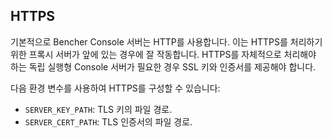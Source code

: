 ## HTTPS

기본적으로 Bencher Console 서버는 HTTP를 사용합니다. 이는 HTTPS를 처리하기 위한 프록시 서버가 앞에 있는 경우에 잘 작동합니다. HTTPS를 자체적으로 처리해야 하는 독립 실행형 Console 서버가 필요한 경우 SSL 키와 인증서를 제공해야 합니다.

다음 환경 변수를 사용하여 HTTPS를 구성할 수 있습니다:
  - `SERVER_KEY_PATH`: TLS 키의 파일 경로.
  - `SERVER_CERT_PATH`: TLS 인증서의 파일 경로.